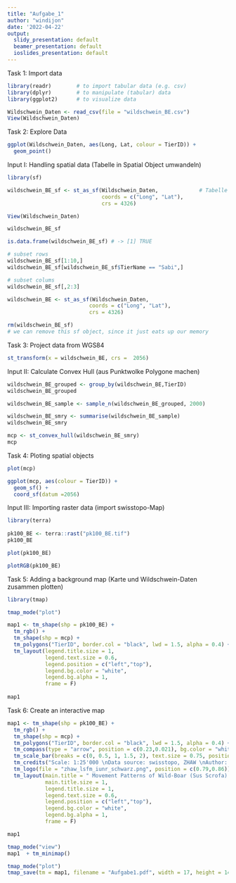 ```yaml
---
title: "Aufgabe_1"
author: "windijon"
date: '2022-04-22'
output:
  slidy_presentation: default
  beamer_presentation: default
  ioslides_presentation: default
---
```



Task 1: Import data

```r

library(readr)        # to import tabular data (e.g. csv)
library(dplyr)        # to manipulate (tabular) data
library(ggplot2)      # to visualize data

Wildschwein_Daten <- read_csv(file = "wildschwein_BE.csv")
View(Wildschwein_Daten)

```


Task 2: Explore Data

```r

ggplot(Wildschwein_Daten, aes(Long, Lat, colour = TierID)) +
  geom_point()

```


Input I: Handling spatial data (Tabelle in Spatial Object umwandeln)

```r

library(sf)

wildschwein_BE_sf <- st_as_sf(Wildschwein_Daten,             # Tabelle in Spatial Object umwandeln
                              coords = c("Long", "Lat"), 
                              crs = 4326)

View(Wildschwein_Daten)

wildschwein_BE_sf

is.data.frame(wildschwein_BE_sf) # -> [1] TRUE

# subset rows
wildschwein_BE_sf[1:10,]
wildschwein_BE_sf[wildschwein_BE_sf$TierName == "Sabi",]

# subset colums
wildschwein_BE_sf[,2:3]

wildschwein_BE <- st_as_sf(Wildschwein_Daten, 
                          coords = c("Long", "Lat"), 
                          crs = 4326)

rm(wildschwein_BE_sf) 
# we can remove this sf object, since it just eats up our memory

```


Task 3: Project data from WGS84

```r

st_transform(x = wildschwein_BE, crs =  2056)

```


Input II: Calculate Convex Hull (aus Punktwolke Polygone machen)

```r

wildschwein_BE_grouped <- group_by(wildschwein_BE,TierID)
wildschwein_BE_grouped

wildschwein_BE_sample <- sample_n(wildschwein_BE_grouped, 2000)

wildschwein_BE_smry <- summarise(wildschwein_BE_sample)
wildschwein_BE_smry

mcp <- st_convex_hull(wildschwein_BE_smry)
mcp

```


Task 4: Ploting spatial objects

```r

plot(mcp)

ggplot(mcp, aes(colour = TierID)) +
  geom_sf() +
  coord_sf(datum =2056)

```


Input III: Importing raster data (import swisstopo-Map)

```r

library(terra)
  
pk100_BE <- terra::rast("pk100_BE.tif")
pk100_BE

plot(pk100_BE)

plotRGB(pk100_BE)

```


Task 5: Adding a background map (Karte und Wildschwein-Daten zusammen plotten)

```r

library(tmap)

tmap_mode("plot")

map1 <- tm_shape(shp = pk100_BE) + 
  tm_rgb() +
  tm_shape(shp = mcp) +
  tm_polygons("TierID", border.col = "black", lwd = 1.5, alpha = 0.4) +   # alpha = transparency
  tm_layout(legend.title.size = 1,
            legend.text.size = 0.6,
            legend.position = c("left","top"),
            legend.bg.color = "white",
            legend.bg.alpha = 1,
            frame = F)
  
map1

```


Task 6: Create an interactive map

```r

map1 <- tm_shape(shp = pk100_BE) + 
  tm_rgb() +
  tm_shape(shp = mcp) +
  tm_polygons("TierID", border.col = "black", lwd = 1.5, alpha = 0.4) +   # alpha = transparency
  tm_compass(type = "arrow", position = c(0.23,0.021), bg.color = "white", bg.alpha = 0.75, size = 1.8) + 
  tm_scale_bar(breaks = c(0, 0.5, 1, 1.5, 2), text.size = 0.75, position = c("left", "bottom"), bg.color = "white", bg.alpha = 0.75) +
  tm_credits("Scale: 1:25'000 \nData source: swisstopo, ZHAW \nAuthor: Jonas M. Windisch", fontface = "italic",  bg.color = "white", bg.alpha = 0.75, width = 1, position = c(0.73,0.02)) +
  tm_logo(file = "zhaw_lsfm_iunr_schwarz.png", position = c(0.79,0.86)) + 
  tm_layout(main.title = " Movement Patterns of Wild-Boar (Sus Scrofa) in the Seeland District (2014-2015)",
            main.title.size = 1,
            legend.title.size = 1,
            legend.text.size = 0.6,
            legend.position = c("left","top"),
            legend.bg.color = "white",
            legend.bg.alpha = 1,
            frame = F)

map1

tmap_mode("view")
map1  + tm_minimap()

tmap_mode("plot")
tmap_save(tm = map1, filename = "Aufgabe1.pdf", width = 17, height = 14, units = "cm", dpi = 5000)

```

